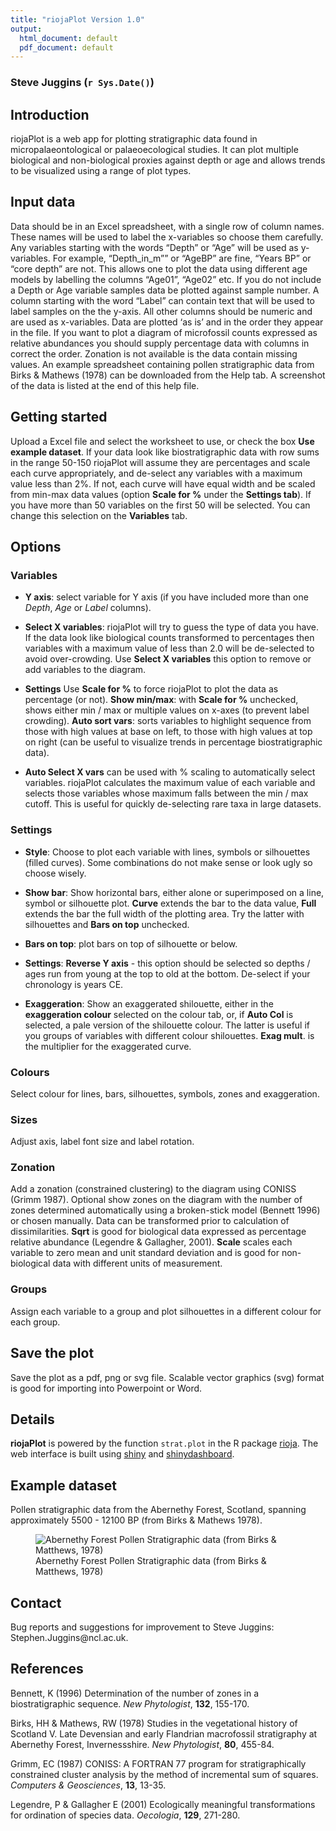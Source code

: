 ```yaml
---
title: "riojaPlot Version 1.0"
output:
  html_document: default
  pdf_document: default
---
```


### Steve Juggins (`r Sys.Date()`)

## Introduction

riojaPlot is a web app for plotting stratigraphic data found in micropalaeontological or palaeoecological studies. It can plot multiple biological and non-biological proxies against depth or age and allows trends to be visualized using a range of plot types.  

## Input data

Data should be in an Excel spreadsheet, with a single row of column names.  These names will be used to label the x-variables so choose them carefully.  Any variables starting with the words "Depth" or "Age" will be used as y-variables.  For example, "Depth_in_m"" or "AgeBP" are fine, "Years BP" or "core depth" are not.  This allows one to plot the data using different age models by labelling the columns "Age01", "Age02" etc.  If you do not include a Depth or Age variable samples data be plotted against sample number.  A column starting with the word "Label" can contain text that will be used to label samples on the the y-axis. All other columns should be numeric and are used as x-variables.  Data are plotted 'as is' and in the order they appear in the file.  If you want to plot a diagram of microfossil counts expressed as relative abundances you should supply percentage data with columns in correct the order.  Zonation is not available is the data contain missing values. An example spreadsheet containing pollen stratigraphic data from Birks & Mathews (1978) can be downloaded from the Help tab.  A screenshot of the data is listed at the end of this help file.

## Getting started

Upload a Excel file and select the worksheet to use, or check the box **Use example dataset**.  If your data look like biostratigraphic data with row sums in the range 50-150 riojaPlot will assume they are percentages and scale each curve appropriately, and de-select any variables with a maximum value less than 2%. If not, each curve will have equal width and be scaled from min-max data values (option **Scale for %** under the **Settings tab**).  If you have more than 50 variables on the first 50 will be selected.  You can change this selection on the **Variables** tab.  

## Options

### Variables

- **Y axis**: select variable for Y axis (if you have included more than one *Depth*, *Age* or *Label* columns).  

- **Select X variables**: riojaPlot will try to guess the type of data you have.  If the data look like biological counts transformed to percentages then variables with a maximum value of less than 2.0 will be de-selected to avoid over-crowding.  Use **Select X variables** this option to remove or add variables to the diagram.  

- **Settings** Use  **Scale for %** to force riojaPlot to plot the data as percentage (or not). **Show min/max**: with **Scale for %** unchecked, shows either min / max or multiple values on x-axes (to prevent label crowding).  **Auto sort vars**:  sorts variables to highlight sequence from those with high values at base on left, to those with high values at top on right (can be useful to visualize trends in percentage biostratigraphic data).

- **Auto Select X vars** can be used with % scaling to automatically select variables. riojaPlot calculates the maximum value of each variable and selects those variables whose maximum falls between the min / max cutoff.  This is useful for quickly de-selecting rare taxa in large datasets.

### Settings

- **Style**: Choose to plot each variable with lines, symbols or silhouettes (filled curves).  Some combinations do not make sense or look ugly so choose wisely.

- **Show bar**: Show horizontal bars, either alone or superimposed on a line, symbol or silhouette plot.  **Curve** extends the bar to the data value, **Full** extends the bar the full width of the plotting area.  Try the latter with silhouettes and **Bars on top** unchecked.

- **Bars on top**: plot bars on top of silhouette or below. 

- **Settings**: **Reverse Y axis** - this option should be selected so depths / ages run from young at the top to old at the bottom.  De-select if your chronology is years CE.  

- **Exaggeration**: Show an exaggerated shilouette, either in the **exaggeration colour** selected on the colour tab, or, if **Auto Col** is selected, a pale version of the shilouette colour.  The latter is useful if you groups of variables with different colour shilouettes. **Exag mult**. is the multiplier for the exaggerated curve.

### Colours

Select colour for lines, bars, silhouettes, symbols, zones and exaggeration.

### Sizes

Adjust axis, label font size and label rotation.

### Zonation

Add a zonation (constrained clustering) to the diagram using CONISS (Grimm 1987).  Optional show zones on the diagram with the number of zones determined automatically using a broken-stick model (Bennett 1996) or chosen manually. Data can be transformed prior to calculation of dissimilarities.  **Sqrt** is good for biological data expressed as percentage relative abundance (Legendre & Gallagher, 2001).  **Scale** scales each variable to zero mean and unit standard deviation and is good for non-biological data with different units of measurement.

### Groups

Assign each variable to a group and plot silhouettes in a different colour for each group.

## Save the plot

Save the plot as a pdf, png or svg file.  Scalable vector graphics (svg) format is good for importing into Powerpoint or Word.

## Details

**riojaPlot** is powered by the function `strat.plot` in the R package [rioja](https://cran.r-project.org/web/packages/rioja/index.html).  The web interface is built using [shiny](https://shiny.rstudio.com/) and [shinydashboard](https://rstudio.github.io/shinydashboard/index.html).  

## Example dataset

Pollen stratigraphic data from the Abernethy Forest, Scotland, spanning approximately 5500 - 12100 BP (from Birks & Mathews 1978).

![Abernethy Forest Pollen Stratigraphic data (from Birks & Matthews, 1978)](riojaPlot01.jpg)

## Contact

Bug reports and suggestions for improvement to Steve Juggins: Stephen.Juggins@ncl.ac.uk.

## References

Bennett, K (1996) Determination of the number of zones in a biostratigraphic sequence. *New Phytologist*, **132**, 155-170.

Birks, HH & Mathews, RW (1978) Studies in the vegetational history of Scotland V. Late Devensian and early Flandrian macrofossil stratigraphy at Abernethy Forest, Invernessshire. *New Phytologist*, **80**, 455-84.

Grimm, EC (1987) CONISS: A FORTRAN 77 program for stratigraphically constrained cluster analysis by the method of incremental sum of squares. *Computers & Geosciences*, **13**, 13-35.

Legendre, P & Gallagher E (2001) Ecologically meaningful transformations for ordination of species data. *Oecologia*, **129**,  271-280.
	
